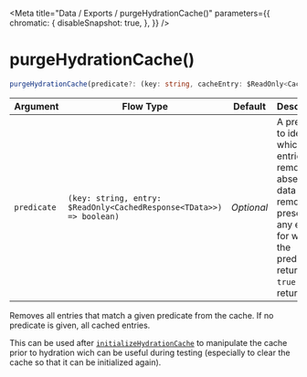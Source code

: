 
<Meta
    title="Data / Exports / purgeHydrationCache()"
    parameters={{
        chromatic: {
            disableSnapshot: true,
        },
    }}
/>

# purgeHydrationCache()

```ts
purgeHydrationCache(predicate?: (key: string, cacheEntry: $ReadOnly<CachedResponse<ValidCacheData>>) => boolean): void;
```

| Argument | Flow&nbsp;Type | Default | Description |
| --- | --- | --- | --- |
| `predicate` | `(key: string, entry: $ReadOnly<CachedResponse<TData>>) => boolean)` | _Optional_ | A predicate to identify which entries to remove. If absent, all data is removed; if present, any entries for which the predicate returns `true` will be returned. |

Removes all entries that match a given predicate from the cache. If no predicate is given, all cached entries.

This can be used after [`initializeHydrationCache`](/docs/data-exports-initializehydrationcache--page)  to manipulate the cache prior to hydration wich can be useful during testing (especially to clear the cache so that it can be initialized again).
